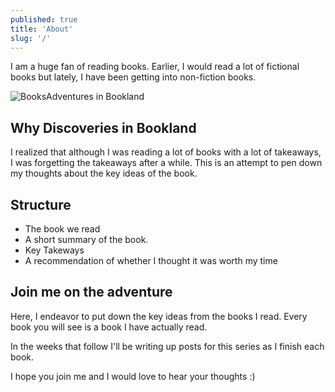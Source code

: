 ```yaml
---
published: true
title: 'About'
slug: '/'
---
```


I am a huge fan of reading books. Earlier, I would read a lot of fictional books but lately, I have been getting into non-fiction books.

![Books](cover.jpg)Adventures in Bookland

## Why Discoveries in Bookland

I realized that although I was reading a lot of books with a lot of takeaways, I was forgetting the takeaways after a while. This is an attempt to pen down my thoughts about the key ideas of the book.

## Structure

-   The book we read
-   A short summary of the book.
-   Key Takeways
-   A recommendation of whether I thought it was worth my time

## Join me on the adventure

Here, I endeavor to put down the key ideas from the books I read. Every book you will see is a book I have actually read.

In the weeks that follow I'll be writing up posts for this series as I finish each book.

I hope you join me and I would love to hear your thoughts :)
